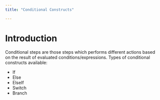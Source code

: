 ```yaml
---
title: "Conditional Constructs"

---
```


# Introduction

Conditional steps are those steps which performs different actions based on the result of evaluated conditions/expressions. Types of conditional constructs available:
* If 
* Else
* ElseIf
* Switch
* Branch
<Feature name="Conditional Constructs"/>
